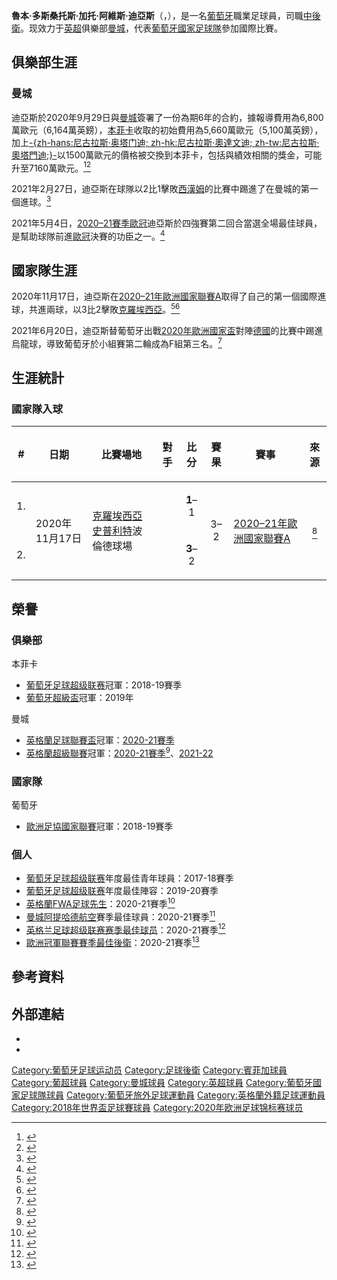 {{noteTA
|G1=Football
|G2=UEFA
|G3=EPL
|1=zh-hans:鲁本;zh-hk:魯賓;zh-hant:魯本;
|2=zh-hans:迪亚斯;zh-hk:戴亞斯;zh-tw:迪亞斯;
|3=zh-hans:多斯桑托斯;zh-hk:杜斯山度士;zh-tw:多斯桑托斯;
|4=zh-hans:加托;zh-hk:加圖;zh-hant:加托;
|5=zh-hans:阿尔维斯;zh-hk:艾維斯;zh-tw:阿維斯;
}}
{{Infobox football biography
| name                = 魯本·迪亞斯<br />Rúben Dias
| image               = Rubén_Dias_Benfica-Zenit_UCL201920_(cropped).jpg
| caption             = 
| fullname            = Rúben dos Santos Gato Alves Dias
| birth_date          = {{birth date and age|1997|5|14|df=y}}
| birth_place         = {{flagicon|POR}} [[葡萄牙|葡萄牙]][[阿馬多拉|阿馬多拉]]
| height              = {{convert|1.87|m|ftin|0|abbr=on}}
| position            = [[後衛_(足球)|中後衛]]
| currentclub         = [[曼彻斯特城足球俱乐部|曼城]] 
| clubnumber          = 3
| youthyears1         = 2006–2008
| youthclubs1         = [[艾馬多拉足球會|阿馬多拉之星]]
| youthyears2         = 2008–2015
| youthclubs2         = [[里斯本與本菲卡體育|本菲卡]]
| years1              = 2015–2017
| clubs1              = [[賓菲加體育B隊|本菲卡B隊]]
| caps1               = 55
| goals1              = 0
| years2              = 2017–2020
| clubs2              = [[里斯本與本菲卡體育|本菲卡]]
| caps2               = 91
| goals2              = 9
| years3              = 2020–
| clubs3              = [[曼彻斯特城足球俱乐部|曼城]] 
| caps3               = 59
| goals3              = 3
| nationalyears1 = 2013       | nationalteam1 = 葡萄牙U16                              | nationalcaps1 = 5  | nationalgoals1 = 1
| nationalyears2 = 2013–2014 | nationalteam2 = 葡萄牙U17                              | nationalcaps2 = 18 | nationalgoals2 = 0
| nationalyears3 = 2014–2016 | nationalteam3 = 葡萄牙U19                              | nationalcaps3 = 21 | nationalgoals3 = 2
| nationalyears4 = 2016–2017 | nationalteam4 = 葡萄牙U20                              | nationalcaps4 = 15 | nationalgoals4 = 0
| nationalyears5 = 2017       | nationalteam5 = [[葡萄牙21歲以下國家足球隊|葡萄牙U21]] | nationalcaps5 = 4  | nationalgoals5 = 0
| nationalyears6 = 2018–     | nationalteam6 = [[葡萄牙國家足球隊|葡萄牙]]            | nationalcaps6 = 37 | nationalgoals6 = 2
| medaltemplates      = 
| club-update         = 2022年4月23日
| nationalteam-update = 2021年11月14日
}}
'''魯本·多斯桑托斯·加托·阿維斯·迪亞斯'''（{{lang-pt|Rúben dos Santos Gato Alves Dias}}，{{bd|1997年|5月14日}}），是一名[[葡萄牙|葡萄牙]]職業足球員，司職[[後衛_(足球)|中後衛]]。现效力于[[英超|英超]]俱樂部[[曼彻斯特城足球俱乐部|曼城]]，代表[[葡萄牙國家足球隊|葡萄牙國家足球隊]]參加國際比賽。

== 俱樂部生涯 ==
=== 曼城 ===
迪亞斯於2020年9月29日與[[曼彻斯特城足球俱乐部|曼城]]簽署了一份為期6年的合約，據報導費用為6,800萬歐元（6,164萬英鎊），[[里斯本與本菲卡體育|本菲卡]]收取的初始費用為5,660萬歐元（5,100萬英鎊），加上[[尼古拉斯·奧塔門迪|-{zh-hans:尼古拉斯·奥塔门迪; zh-hk:尼古拉斯·奧達文迪; zh-tw:尼古拉斯·奧塔門迪;}-]]以1500萬歐元的價格被交換到本菲卡，包括與績效相關的獎金，可能升至7160萬歐元。<ref>{{Cite web|title=Benfica confirm sale and signing involving Man City - net sale of €56.6 million|url=https://www.si.com/soccer/manchestercity/news/benfica-confirm-sale-and-signing-involving-man-city-net-sale-of-56-6-million|access-date=2020-09-28|website=SI.com|archive-date=2021-01-23|archive-url=https://web.archive.org/web/20210123121618/https://www.si.com/soccer/manchestercity/news/benfica-confirm-sale-and-signing-involving-man-city-net-sale-of-56-6-million|dead-url=no}}</ref><ref>{{Cite web|last=161385360554578|date=2020-09-28|title=Man City's £62m signing confirmed by Benfica, with current player moving other way|url=https://talksport.com/football/765888/man-city-ruben-dias-benfica-nicolas-otamendi-transfer-confirmed/|access-date=2020-09-28|website=talkSPORT|archive-date=2021-01-18|archive-url=https://web.archive.org/web/20210118234740/https://talksport.com/football/765888/man-city-ruben-dias-benfica-nicolas-otamendi-transfer-confirmed/|dead-url=no}}</ref>

2021年2月27日，迪亞斯在球隊以2比1擊敗[[西汉姆联足球俱乐部|西漢姆]]的比賽中踢進了在曼城的第一個進球。<ref>{{Cite news|title=Manchester City 2-1 West Ham United: Pep Guardiola's side claim 20th straight win|language=en-GB|website=BBC Sport|url=https://www.bbc.co.uk/sport/football/56135047|date=2021-02-27|access-date=2021-02-27|archive-date=2021-04-17|archive-url=https://web.archive.org/web/20210417175036/https://www.bbc.co.uk/sport/football/56135047|dead-url=no}}</ref>

2021年5月4日，[[2020–21年歐洲冠軍聯賽|2020–21賽季歐冠]]迪亞斯於四強賽第二回合當選全場最佳球員，是幫助球隊前進[[欧洲冠军联赛|歐冠]]決賽的功臣之一。<ref>{{cite news|url=https://www.hk01.com/%E5%8D%B3%E6%99%82%E9%AB%94%E8%82%B2/621113/%E6%AD%90%E8%81%AF-%E9%AD%AF%E8%B3%93%E6%88%B4%E4%BA%9E%E6%96%AF%E8%BF%91%E6%9C%9F%E9%9B%B6%E5%B0%814%E5%A4%A7%E5%B0%84%E6%89%8B-%E9%97%9C%E9%8D%B5%E6%94%B6%E8%B3%BC%E4%BB%A4%E6%9B%BC%E5%9F%8E%E9%98%B2%E7%B7%9A%E8%84%AB%E8%83%8E%E6%8F%9B%E9%AA%A8|title=歐聯 魯賓戴亞斯近期零封4大射手　關鍵收購令曼城防線脫胎換骨|date=2021-05-05|accessdate=2021-05-07|work=香港01|language=zh-hk|archive-date=2021-05-07|archive-url=https://web.archive.org/web/20210507111435/https://www.hk01.com/%E5%8D%B3%E6%99%82%E9%AB%94%E8%82%B2/621113/%E6%AD%90%E8%81%AF-%E9%AD%AF%E8%B3%93%E6%88%B4%E4%BA%9E%E6%96%AF%E8%BF%91%E6%9C%9F%E9%9B%B6%E5%B0%814%E5%A4%A7%E5%B0%84%E6%89%8B-%E9%97%9C%E9%8D%B5%E6%94%B6%E8%B3%BC%E4%BB%A4%E6%9B%BC%E5%9F%8E%E9%98%B2%E7%B7%9A%E8%84%AB%E8%83%8E%E6%8F%9B%E9%AA%A8|dead-url=no}}</ref>

== 國家隊生涯 ==
2020年11月17日，迪亞斯在[[2020–21年歐洲國家聯賽A|2020–21年歐洲國家聯賽A]]取得了自己的第一個國際進球，共進兩球，以3比2擊敗[[克羅地亞國家足球隊|克羅埃西亞]]。<ref>{{Cite web|last=Krušelj|first=Dražen|date=2020-11-18|title=Zaslužili smo ostanak! Naš gard bio je jasan odmah nakon što je Lovren zagalamio na Pašalića...|url=https://sportske.jutarnji.hr/sn/nogomet/reprezentacija/zasluzili-smo-ostanak-nas-gard-bio-je-jasan-odmah-nakon-sto-je-lovren-zagalamio-na-pasalica-15031949|access-date=2020-11-18|website=Sportske novosti|language=hr|archive-date=2020-12-01|archive-url=https://web.archive.org/web/20201201110007/https://sportske.jutarnji.hr/sn/nogomet/reprezentacija/zasluzili-smo-ostanak-nas-gard-bio-je-jasan-odmah-nakon-sto-je-lovren-zagalamio-na-pasalica-15031949|dead-url=no}}</ref><ref>{{Cite web|last=Hina|date=2020-11-17|title=Drama za Hrvate: Portugal slavio u Splitu, ali Vatreni ostaju u elitnom razredu|url=https://www.vecernji.hr/sport/uzivo-od-20-45-hrvatska-odlucuje-o-svojoj-sudbini-u-elitnom-razredu-lige-nacija-1446869|access-date=2020-11-18|website=Večernji list|language=hr|archive-date=2021-01-16|archive-url=https://web.archive.org/web/20210116212447/https://www.vecernji.hr/sport/uzivo-od-20-45-hrvatska-odlucuje-o-svojoj-sudbini-u-elitnom-razredu-lige-nacija-1446869|dead-url=no}}</ref>

2021年6月20日，迪亞斯替葡萄牙出戰[[2020年歐洲國家盃|2020年歐洲國家盃]]對陣[[德國國家足球隊|德國]]的比賽中踢進烏龍球，導致葡萄牙於小組賽第二輪成為F組第三名。<ref>{{cite web|url=https://sports.ltn.com.tw/news/breakingnews/3575706|title=歐國盃》C羅首破德國大門無用 葡國衛冕軍兩烏龍球遭逆轉|publisher=自由時報|date=2021-06-20|language=zh-tw|access-date=2021-06-20|archive-date=2021-06-27|archive-url=https://web.archive.org/web/20210627185432/https://sports.ltn.com.tw/news/breakingnews/3575706|dead-url=no}}</ref>

== 生涯統計 ==
===國家隊入球===
{{updated|2020年11月17日}}
{| class="wikitable"
|-
! # !! 日期 !!  比賽場地 !! 對手 !! 比分 !! 賽果 !! 賽事 !! 來源
|-
|align=center|1.||rowspan=2|2020年11月17日||rowspan=2|[[克羅埃西亞|克羅埃西亞]][[斯普利特|史普利特]]波倫德球場||rowspan=2|{{fb|Croatia}}|| align=center|'''1'''–1||rowspan=2 align=center|3–2||rowspan=2|[[2020–21年歐洲國家聯賽A|2020–21年歐洲國家聯賽A]]||rowspan=2 align=center|<ref>{{cite web |url=https://uk.soccerway.com/matches/2020/11/17/europe/uefa-nations-league/croatia/portugal/3243373/ |title=Croatia vs. Portugal 2–3: Summary |website=Soccerway |publisher=Perform Group |access-date=2020-12-23 |archive-date=2020-09-19 |archive-url=https://web.archive.org/web/20200919104339/https://uk.soccerway.com/matches/2020/11/17/europe/uefa-nations-league/croatia/portugal/3243373/ |dead-url=no }}</ref>
|-
|align=center|2.||align=center|'''3'''–2
|}

== 榮譽 ==
=== 俱樂部 ===
;{{flagicon|POR}} 本菲卡
*[[葡萄牙足球超级联赛|葡萄牙足球超级联赛]]冠軍：2018-19賽季
*[[葡萄牙超級盃|葡萄牙超級盃]]冠軍：2019年

;{{flagicon|ENG}} 曼城
*[[英格蘭足球聯賽盃|英格蘭足球聯賽盃]]冠軍：[[2020年至2021年英格蘭聯賽盃|2020-21賽季]]
*[[英格蘭超級聯賽|英格蘭超級聯賽]]冠軍：[[2020年至2021年英格蘭足球超級聯賽|2020-21賽季]]<ref>{{cite news|url=https://www.mancity.com/news/mens/manchester-city-premier-league-champions-63756355|title=MANCHESTER CITY CROWNED 2020-21 PREMIER LEAGUE CHAMPIONS|date=2021-05-11|work=Manchester City FC|language=en|accessdate=2021-05-11|archive-date=2021-12-04|archive-url=https://web.archive.org/web/20211204153532/https://www.mancity.com/news/mens/manchester-city-premier-league-champions-63756355|dead-url=no}}</ref>、[[2021年至2022年英格蘭足球超級聯賽|2021-22]]

=== 國家隊 ===
;{{flagicon|POR}} 葡萄牙
*[[歐洲足協國家聯賽|歐洲足協國家聯賽]]冠軍：2018-19賽季

=== 個人 ===
*[[葡萄牙足球超级联赛|葡萄牙足球超级联赛]]年度最佳青年球員：2017-18賽季
*[[葡萄牙足球超级联赛|葡萄牙足球超级联赛]]年度最佳陣容：2019-20賽季
*[[英格蘭FWA足球先生|英格蘭FWA足球先生]]：2020-21賽季<ref>{{cite web|url=https://www.bbc.co.uk/sport/football/57183550|title=Manchester City's Ruben Dias named Football Writers' Association men's footballer of year|publisher=BBC Sport|date=2021-05-20|access-date=2021-05-20|archive-date=2021-05-24|archive-url=https://web.archive.org/web/20210524071248/https://www.bbc.co.uk/sport/football/57183550|dead-url=no}}</ref>
*[[曼徹斯特城足球俱樂部|曼城]][[阿提哈德航空|阿提哈德航空]]賽季最佳球員：2020-21賽季<ref>{{cite news|url=https://www.mancity.com/citytv/mens/etihad-player-of-the-season-ruben-dias-63757447|title=DIAS NAMED ETIHAD PLAYER OF THE SEASON|date=2021-05-24|work=Manchester City FC|language=en|accessdate=2021-05-24|archive-date=2021-05-31|archive-url=https://web.archive.org/web/20210531021156/https://www.mancity.com/citytv/mens/etihad-player-of-the-season-ruben-dias-63757447|dead-url=no}}</ref>
*[[英格兰足球超级联赛赛季最佳球员|英格兰足球超级联赛赛季最佳球员]]：2020-21賽季<ref>{{cite web|url=https://www.mancity.com/news/mens/ruben-dias-named-premier-league-player-of-the-season-63758479|title=RUBEN DIAS NAMED PREMIER LEAGUE PLAYER OF THE SEASON|publisher=Manchester City FC|date=2021-06-05|language=en|access-date=2021-06-05|archive-date=2022-01-21|archive-url=https://web.archive.org/web/20220121024825/https://www.mancity.com/news/mens/ruben-dias-named-premier-league-player-of-the-season-63758479|dead-url=no}}</ref>
*[[欧洲足联俱乐部足球奖|歐洲冠軍聯賽賽季最佳後衛]]：2020-21賽季<ref>{{cite news |url=https://www.uefa.com/uefachampionsleague/news/026c-1317b6ce9b50-6dbaaa42282d-1000--defender-of-the-season-ruben-dias/ |title=Champions League Defender of the Season: Rúben Dias |publisher=UEFA |date=2021-08-26 |accessdate=2021-08-27 |archive-date=2021-08-27 |archive-url=https://web.archive.org/web/20210827154102/https://www.uefa.com/uefachampionsleague/news/026c-1317b6ce9b50-6dbaaa42282d-1000--defender-of-the-season-ruben-dias/ |dead-url=no }}</ref>

== 參考資料 ==
{{Reflist|2}}

==外部連結==
*{{Soccerway}}
*{{Instagram|rubendias}}

{{曼城球員名單}}
{{英格蘭FWA足球先生}}
{{英格兰足球超级联赛赛季最佳球员}}
{{2020-2021年英超PFA年度最佳陣容}}
{{2018年世界盃足球賽葡萄牙參賽名單}}
{{2020年欧洲足球锦标赛葡萄牙参赛名单}}

{{DEFAULTSORT:Dias, Rúben}}
[[Category:葡萄牙足球运动员|Category:葡萄牙足球运动员]]
[[Category:足球後衛|Category:足球後衛]]
[[Category:賓菲加球員|Category:賓菲加球員]]
[[Category:葡超球員|Category:葡超球員]]
[[Category:曼城球員|Category:曼城球員]]
[[Category:英超球員|Category:英超球員]]
[[Category:葡萄牙國家足球隊球員|Category:葡萄牙國家足球隊球員]]
[[Category:葡萄牙旅外足球運動員|Category:葡萄牙旅外足球運動員]]
[[Category:英格蘭外籍足球運動員|Category:英格蘭外籍足球運動員]]
[[Category:2018年世界盃足球賽球員|Category:2018年世界盃足球賽球員]]
[[Category:2020年欧洲足球锦标赛球员|Category:2020年欧洲足球锦标赛球员]]